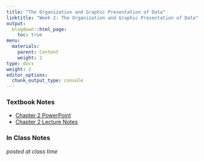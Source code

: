 ```yaml
---
title: "The Organization and Graphic Presentation of Data"
linktitle: "Week 2: The Organization and Graphic Presentation of Data"
output:
  blogdown::html_page:
    toc: true
menu:
  materials:
    parent: Content
    weight: 2
type: docs
weight: 2
editor_options: 
  chunk_output_type: console
---
```


### Textbook Notes

- [Chapter 2 PowerPoint](/lecture_notes/Week 2/SSDS_Ch2.pptx){target="_blank"} 
- [Chapter 2 Lecture Notes](/lecture_notes/Week 2/SSDS_Ch2.docx){target="_blank"}

### In Class Notes

*posted at class time*

<!--
- Download the class slides: Click on the presentation itself and then you may

  + Move back and forth through the slideshow using the ⬅ and ⮕ buttons on your keyboard.
  + Press the letter **O** at any point to see see a tile view of the slideshow.
  + Use this [link](/slides/Week 2/Slides-Week-2.html){target="_blank"} to view a larger version of slideshow in a new window.

```r
knitr::include_url("/slides/Week 2/Slides-Week-2.html")
```

You can download 

- a [PDF](/slides/Week 2/Slides-Week-2.pdf){target="_blank"} of the presentation. 

-->
